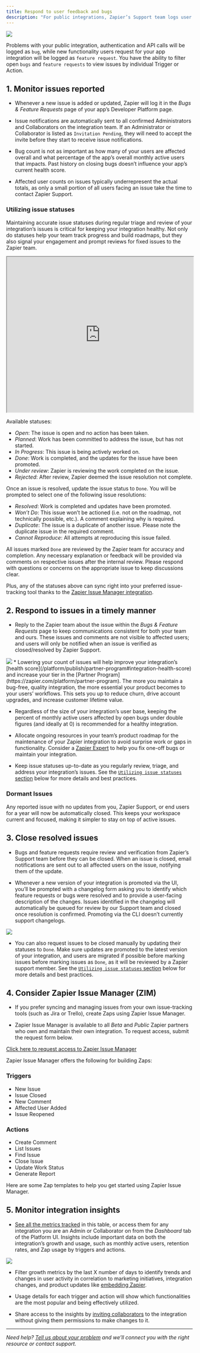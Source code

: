 ```yaml
---
title: Respond to user feedback and bugs
description: "For public integrations, Zapier’s Support team logs user requests and reported problems in Zapier’s issue tracker, that your team can see from the _Bug & Feature Requests_ page in the Manage section."
---
```

<Frame>
  <img src="/images/b986eef73a1558ee3e121cf5d985339a.png"/>
</Frame>

Problems with your public integration, authentication and API calls will be logged as `bug`, while new functionality users request for your app integration will be logged as `feature request`. You have the ability to filter open `bugs` and `feature requests` to view issues by individual Trigger or Action.

## 1\. Monitor issues reported

*   Whenever a new issue is added or updated, Zapier will log it in the _Bugs & Feature Requests_ page of your app’s Developer Platform page.

*   Issue notifications are automatically sent to all confirmed Administrators and Collaborators on the integration team. If an Administrator or Collaborator is listed as `Invitation Pending`, they will need to accept the invite before they start to receive issue notifications.

*   Bug count is not as important as how many of your users are affected overall and what percentage of the app’s overall monthly active users that impacts. Past history on closing bugs doesn’t influence your app’s current health score.

*   Affected user counts on issues typically underrepresent the actual totals, as only a small portion of all users facing an issue take the time to contact Zapier Support.


### Utilizing issue statuses

Maintaining accurate issue statuses during regular triage and review of your integration’s issues is critical for keeping your integration healthy. Not only do statuses help your team track progress and build roadmaps, but they also signal your engagement and prompt reviews for fixed issues to the Zapier team.
<Frame caption='Click on "Enter Fullscreen" for a better demo experience.'>
  <iframe
  src="https://on.driveway.app/guides/zEVVdGE/embed"
  width="100%"
  height="420px"
></iframe>
</Frame>

Available statuses:

*   _Open_: The issue is open and no action has been taken.
*   _Planned_: Work has been committed to address the issue, but has not started.
*   _In Progress_: This issue is being actively worked on.
*   _Done_: Work is completed, and the updates for the issue have been promoted.
*   _Under review_: Zapier is reviewing the work completed on the issue.
*   _Rejected_: After review, Zapier deemed the issue resolution not complete.

Once an issue is resolved, update the issue status to `Done`. You will be prompted to select one of the following issue resolutions:

*   _Resolved_: Work is completed and updates have been promoted.
*   _Won’t Do_: This issue won’t be actioned (i.e. not on the roadmap, not technically possible, etc.). A comment explaining why is required.
*   _Duplicate_: The issue is a duplicate of another issue. Please note the duplicate issue in the required comment.
*   _Cannot Reproduce_: All attempts at reproducing this issue failed.

All issues marked `Done` are reviewed by the Zapier team for accuracy and completion. Any necessary explanation or feedback will be provided via comments on respective issues after the internal review. Please respond with questions or concerns on the appropriate issue to keep discussions clear.

Plus, any of the statuses above can sync right into your preferred issue-tracking tool thanks to the [Zapier Issue Manager integration](/platform/manage/user-feedback#4-consider-zapier-issue-manager-zim).

## 2\. Respond to issues in a timely manner

*   Reply to the Zapier team about the issue within the _Bugs & Feature Requests_ page to keep communications consistent for both your team and ours. These issues and comments are not visible to affected users; and users will only be notified when an issue is verified as closed/resolved by Zapier Support.
<Frame>
  <img src="/images/2f7af76046895c4b4f053a1b1ce9781d.png"/>
</Frame>
*   Lowering your count of issues will help improve your integration’s [health score](/platform/publish/partner-program#integration-health-score) and increase your tier in the [Partner Program](https://zapier.com/platform/partner-program). The more you maintain a bug-free, quality integration, the more essential your product becomes to your users’ workflows. This sets you up to reduce churn, drive account upgrades, and increase customer lifetime value.

*   Regardless of the size of your integration’s user base, keeping the percent of monthly active users affected by open bugs under double figures (and ideally at 0) is recommended for a healthy integration.

*   Allocate ongoing resources in your team’s product roadmap for the maintenance of your Zapier integration to avoid surprise work or gaps in functionality. Consider a [Zapier Expert](https://zapier.com/experts/matchmaking) to help you fix one-off bugs or maintain your integration.

*   Keep issue statuses up-to-date as you regularly review, triage, and address your integration’s issues. See the [`Utilizing issue statuses` section](/platform/manage/user-feedback#utilizing-issue-statuses) below for more details and best practices.


### Dormant Issues

Any reported issue with no updates from you, Zapier Support, or end users for a year will now be automatically closed. This keeps your workspace current and focused, making it simpler to stay on top of active issues.

## 3\. Close resolved issues

*   Bugs and feature requests require review and verification from Zapier’s Support team before they can be closed. When an issue is closed, email notifications are sent out to all affected users on the issue, notifying them of the update.

*   Whenever a new version of your integration is promoted via the UI, you’ll be prompted with a changelog form asking you to identify which feature requests or bugs were resolved and to provide a user-facing description of the changes. Issues identified in the changelog will automatically be queued for review by our Support team and closed once resolution is confirmed. Promoting via the CLI doesn’t currently support changelogs.

<Frame>
  <img src="/images/8afba17ecfb25faf6b87597e2cd54387.png"/>
</Frame>

*   You can also request issues to be closed manually by updating their statuses to `Done`. Make sure updates are promoted to the latest version of your integration, and users are migrated if possible before marking issues before marking issues as `Done`, as it will be reviewed by a Zapier support member. See the [`Utilizing issue statuses` section](/platform/manage/user-feedback#utilizing-issue-statuses) below for more details and best practices.

## 4\. Consider Zapier Issue Manager (ZIM)

*   If you prefer syncing and managing issues from your own issue-tracking tools (such as Jira or Trello), create Zaps using Zapier Issue Manager.

*   Zapier Issue Manager is available to all _Beta_ and _Public_ Zapier partners who own and maintain their own integration. To request access, submit the request form below.


[Click here to request access to Zapier Issue Manager](https://zim.zapier.app/request)

Zapier Issue Manager offers the following for building Zaps:

### Triggers

*   New Issue
*   Issue Closed
*   New Comment
*   Affected User Added
*   Issue Reopened

### Actions

*   Create Comment
*   List Issues
*   Find Issue
*   Close Issue
*   Update Work Status
*   Generate Report

Here are some Zap templates to help you get started using Zapier Issue Manager.

## 5\. Monitor integration insights

*   [See all the metrics tracked](/platform/manage/integration-insights) in this table, or access them for any integration you are an Admin or Collaborator on from the _Dashboard_ tab of the Platform UI. Insights include important data on both the integration’s growth and usage, such as monthly active users, retention rates, and Zap usage by triggers and actions.
<Frame>
  <img src="/images/d7a53ee12f8fb94a44edbc0f8e3195ea.png"/>
</Frame>

*   Filter growth metrics by the last X number of days to identify trends and changes in user activity in correlation to marketing initiatives, integration changes, and product updates like [embedding Zapier](https://platform.zapier.com/embed/full-zapier-experience).

*   Usage details for each trigger and action will show which functionalities are the most popular and being effectively utilized.

*   Share access to the insights by [inviting collaborators](/platform/manage/add-team) to the integration without giving them permissions to make changes to it.

- - -

_Need help? [Tell us about your problem](https://developer.zapier.com/contact) and we’ll connect you with the right resource or contact support._
